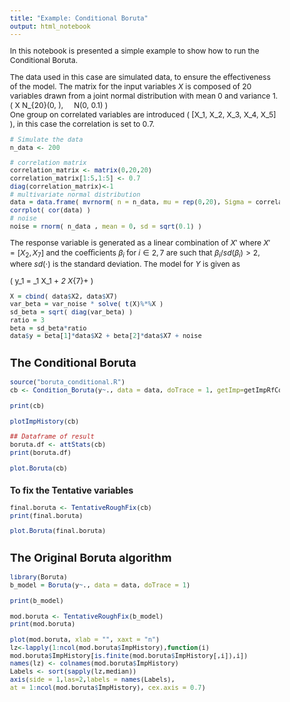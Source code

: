 ```yaml
---
title: "Example: Conditional Boruta"
output: html_notebook
---
```



<style type="text/css">

body{ /* Normal  */
      font-size: 12px;
  }
td {  /* Table  */
  font-size: 8px;
}
h1.title {
  font-size: 38px;
  color: DarkRed;
}
h1 { /* Header 1 */
  font-size: 28px;
  color: DarkBlue;
}
</style>

In this notebook is presented a simple example to show how to run the Conditional Boruta.\

The data used in this case are simulated data, to ensure the effectiveness of the model. 
The matrix for the input variables $X$ is composed of $20$ variables drawn from a joint normal distribution with mean 0 and variance 1.
\( X \sim N_{20}(0, \Sigma ), \ \ \ \ \epsilon \sim N(0, 0.1) \) \
One group on correlated variables are introduced \( [X_1, X_2, X_3, X_4, X_5] \), in this case the correlation is set to $0.7$.
```r
# Simulate the data
n_data <- 200

# correlation matrix
correlation_matrix <- matrix(0,20,20)
correlation_matrix[1:5,1:5] <- 0.7
diag(correlation_matrix)<-1
# multivariate normal distribution
data = data.frame( mvrnorm( n = n_data, mu = rep(0,20), Sigma = correlation_matrix ) )
corrplot( cor(data) )
# noise
noise = rnorm( n_data , mean = 0, sd = sqrt(0.1) )

```
The response variable is generated as a linear combination of $X'$ where $X'= [X_2, X _7]$ and the coeﬃcients $\beta_i$ for $i \in{2, 7}$ are such that $\beta_i /sd(\beta_i) > 2$, where $sd(\cdot)$ is the standard deviation. The model for $Y$ is given as

\( y_1 = \beta_1 X_1 + \beta_2 X_{7}+ \epsilon  \) \

```r
X = cbind( data$X2, data$X7)
var_beta = var_noise * solve( t(X)%*%X )
sd_beta = sqrt( diag(var_beta) )
ratio = 3
beta = sd_beta*ratio
data$y = beta[1]*data$X2 + beta[2]*data$X7 + noise
```



## The Conditional Boruta

```r
source("boruta_conditional.R")
cb <- Condition_Boruta(y~., data = data, doTrace = 1, getImp=getImpRfCond)

```


```r
print(cb)
```

```r
plotImpHistory(cb)
```

```r
## Dataframe of result
boruta.df <- attStats(cb)
print(boruta.df)
```


```r
plot.Boruta(cb)   
```

### To fix the Tentative variables

```r
final.boruta <- TentativeRoughFix(cb)
print(final.boruta)
```


```r
plot.Boruta(final.boruta)
```


## The Original Boruta algorithm 

```r
library(Boruta)
b_model = Boruta(y~., data = data, doTrace = 1)
```

```r
print(b_model)
```


```r
mod.boruta <- TentativeRoughFix(b_model)
print(mod.boruta)
```


```r
plot(mod.boruta, xlab = "", xaxt = "n")
lz<-lapply(1:ncol(mod.boruta$ImpHistory),function(i)
mod.boruta$ImpHistory[is.finite(mod.boruta$ImpHistory[,i]),i])
names(lz) <- colnames(mod.boruta$ImpHistory)
Labels <- sort(sapply(lz,median))
axis(side = 1,las=2,labels = names(Labels),
at = 1:ncol(mod.boruta$ImpHistory), cex.axis = 0.7)
```





